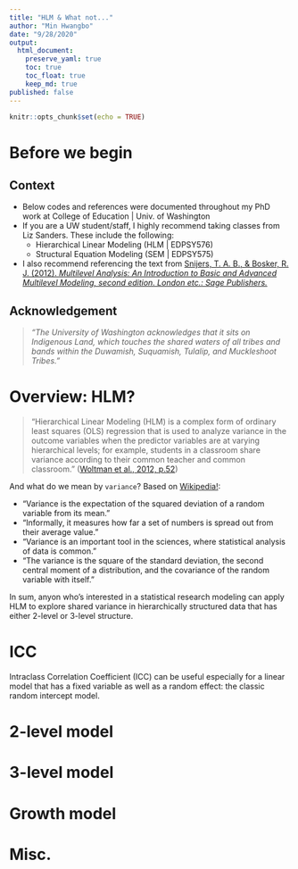 ```yaml
---
title: "HLM & What not..."
author: "Min Hwangbo"
date: "9/28/2020"
output:
  html_document:
    preserve_yaml: true
    toc: true
    toc_float: true
    keep_md: true
published: false
---
```


```r
knitr::opts_chunk$set(echo = TRUE)
```

# Before we begin

## Context

* Below codes and references were documented throughout my PhD work at College of Education | Univ. of Washington
* If you are a UW student/staff, I highly recommend taking classes from Liz Sanders. These include the following: 
  * Hierarchical Linear Modeling (HLM | EDPSY576)
  * Structural Equation Modeling (SEM | EDPSY575)
* I also recommend referencing the text from [Snijers, T. A. B., & Bosker, R. J. (2012). *Multilevel Analysis: An Introduction to Basic and Advanced Multilevel Modeling, second edition. London etc.: Sage Publishers.*](https://www.stats.ox.ac.uk/~snijders/mlbook.htm)

## Acknowledgement
>*“The University of Washington acknowledges that it sits on Indigenous Land, which touches the shared waters of all tribes and bands within the Duwamish, Suquamish, Tulalip, and Muckleshoot Tribes.”*
 

# Overview: HLM?
> "Hierarchical Linear Modeling (HLM) is a complex form of ordinary least squares (OLS) regression that is used to analyze variance in the outcome variables when the predictor variables are at varying hierarchical levels; for
example, students in a classroom share variance according to their common teacher and common classroom." ([Woltman et al., 2012, p.52](http://www.tqmp.org/RegularArticles/vol08-1/p052/p052.pdf))

And what do we mean by `variance`? Based on [Wikipedia!](https://en.wikipedia.org/wiki/Variance):

* "Variance is the expectation of the squared deviation of a random variable from its mean."
* "Informally, it measures how far a set of numbers is spread out from their average value." 
* "Variance is an important tool in the sciences, where statistical analysis of data is common."
* "The variance is the square of the standard deviation, the second central moment of a distribution, and the covariance of the random variable with itself."

In sum, anyon who's interested in a statistical research modeling can apply HLM to explore shared variance in hierarchically structured data that has either 2-level or 3-level structure.

# ICC
Intraclass Correlation Coefficient (ICC) can be useful especially for a linear model that has a fixed variable as well as a random effect: the classic random intercept model. 

# 2-level model

# 3-level model

# Growth model

# Misc.

